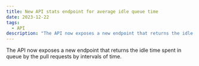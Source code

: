 ```yaml
---
title: New API stats endpoint for average idle queue time
date: 2023-12-22
tags:
  - API
description: "The API now exposes a new endpoint that returns the idle time spent in queue by the pull requests by intervals of time."
---
```


The API now exposes a new endpoint that returns the idle time spent in queue by the pull requests by intervals of time.
